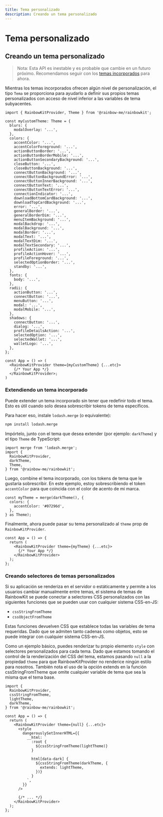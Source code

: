 ```yaml
---
title: Tema personalizado
description: Creando un tema personalizado
---
```


# Tema personalizado

## Creando un tema personalizado

> Nota: Esta API es inestable y es probable que cambie
> en un futuro próximo. Recomendamos seguir con los [temas incorporados](/docs/theming) para
> ahora.

Mientras los temas incorporados ofrecen algún nivel de personalización, el tipo `Tema` se proporciona para ayudarlo a definir sus propios temas personalizados con acceso de nivel inferior a las variables de tema subyacentes.

```tsx
import { RainbowKitProvider, Theme } from '@rainbow-me/rainbowkit';

const myCustomTheme: Theme = {
  blurs: {
    modalOverlay: '...',
  },
  colors: {
    accentColor: '...',
    accentColorForeground: '...',
    actionButtonBorder: '...',
    actionButtonBorderMobile: '...',
    actionButtonSecondaryBackground: '...',
    closeButton: '...',
    closeButtonBackground: '...',
    connectButtonBackground: '...',
    connectButtonBackgroundError: '...',
    connectButtonInnerBackground: '...',
    connectButtonText: '...',
    connectButtonTextError: '...',
    connectionIndicator: '...',
    downloadBottomCardBackground: '...',
    downloadTopCardBackground: '...',
    error: '...',
    generalBorder: '...',
    generalBorderDim: '...',
    menuItemBackground: '...',
    modalBackdrop: '...',
    modalBackground: '...',
    modalBorder: '...',
    modalText: '...',
    modalTextDim: '...',
    modalTextSecondary: '...',
    profileAction: '...',
    profileActionHover: '...',
    profileForeground: '...',
    selectedOptionBorder: '...',
    standby: '...',
  },
  fonts: {
    body: '...',
  },
  radii: {
    actionButton: '...',
    connectButton: '...',
    menuButton: '...',
    modal: '...',
    modalMobile: '...',
  },
  shadows: {
    connectButton: '...',
    dialog: '...',
    profileDetailsAction: '...',
    selectedOption: '...',
    selectedWallet: '...',
    walletLogo: '...',
  },
};

const App = () => (
  <RainbowKitProvider theme={myCustomTheme} {...etc}>
    {/* Your App */}
  </RainbowKitProvider>;
)
```

### Extendiendo un tema incorporado

Puede extender un tema incorporado sin tener que redefinir todo el tema. Esto es útil cuando solo desea sobrescribir tokens de tema específicos.

Para hacer eso, instale `lodash.merge` (o equivalente):

```bash
npm install lodash.merge
```

Impórtelo, junto con el tema que desea extender (por ejemplo: `darkTheme`) y el tipo `Theme` de TypeScript:

```tsx
import merge from 'lodash.merge';
import {
  RainbowKitProvider,
  darkTheme,
  Theme,
} from '@rainbow-me/rainbowkit';
```

Luego, combine el tema incorporado, con los tokens de tema que le gustaría sobrescribir. En este ejemplo, estoy sobrescribiendo el token `accentColor` para que coincida con el color de acento de mi marca.

```tsx
const myTheme = merge(darkTheme(), {
  colors: {
    accentColor: '#07296d',
  },
} as Theme);
```

Finalmente, ahora puede pasar su tema personalizado al `theme` prop de `RainbowKitProvider`.

```tsx
const App = () => {
  return (
    <RainbowKitProvider theme={myTheme} {...etc}>
      {/* Your App */}
    </RainbowKitProvider>
  );
};
```

### Creando selectores de temas personalizados

Si su aplicación se renderiza en el servidor o estáticamente y permite a los usuarios cambiar manualmente entre temas, el sistema de temas de RainbowKit se puede conectar a selectores CSS personalizados con las siguientes funciones que se pueden usar con cualquier sistema CSS-en-JS:

-   `cssStringFromTheme`
-   `cssObjectFromTheme`

Estas funciones devuelven CSS que establece todas las variables de tema requeridas. Dado que se admiten tanto cadenas como objetos, esto se puede integrar con cualquier sistema CSS-en-JS.

Como un ejemplo básico, puedes renderizar tu propio elemento `style` con selectores personalizados para cada tema. Dado que estamos tomando el control de la renderización del CSS del tema, estamos pasando `null` a la propiedad `theme` para que RainbowKitProvider no renderice ningún estilo para nosotros. También nota el uso de la opción extends en la función cssStringFromTheme que omite cualquier variable de tema que sea la misma que el tema base.

```tsx
import {
  RainbowKitProvider,
  cssStringFromTheme,
  lightTheme,
  darkTheme,
} from '@rainbow-me/rainbowkit';

const App = () => {
  return (
    <RainbowKitProvider theme={null} {...etc}>
      <style
        dangerouslySetInnerHTML={{
          __html: `
            :root {
              ${cssStringFromTheme(lightTheme)}
            }

            html[data-dark] {
              ${cssStringFromTheme(darkTheme, {
                extends: lightTheme,
              })}
            }
          `,
        }}
      />

      {/* ... */}
    </RainbowKitProvider>
  );
};
```
